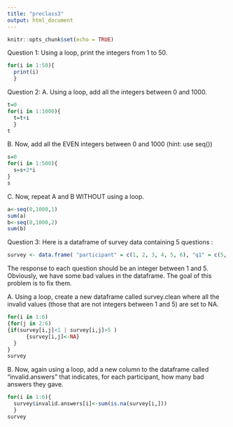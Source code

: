 ```yaml
---
title: "preclass3"
output: html_document
---
```


```r
knitr::opts_chunk$set(echo = TRUE)
```

Question 1:
Using a loop, print the integers from 1 to 50.

```r
for(i in 1:50){
  print(i)
  }
```

Question 2:
A. Using a loop, add all the integers between 0 and 1000.

```r
t=0
for(i in 1:1000){
  t=t+i
  }
t
```
B. Now, add all the EVEN integers between 0 and 1000 (hint: use seq())

```r
s=0
for(i in 1:500){
  s=s+2*i
}
s
```

C. Now, repeat A and B WITHOUT using a loop.

```r
a<-seq(0,1000,1)
sum(a)
b<-seq(0,1000,2)
sum(b)
```

Question 3:
Here is a dataframe of survey data containing 5 questions :

```r
survey <- data.frame( "participant" = c(1, 2, 3, 4, 5, 6), "q1" = c(5, 3, 2, 7, 11, 0), "q2" = c(4, 2, 2, 5, -10, 99), "q3" = c(-4, -3, 4, 2, 9, 10), "q4" = c(-30, 5, 2, 23, 4, 2), "q5" = c(88, 4, -20, 2, 4, 2) ) 
```

The response to each question should be an integer between 1 and 5. Obviously, we have some bad values in the dataframe. The goal of this problem is to fix them.

A. Using a loop, create a new dataframe called survey.clean where all the invalid values (those that are not integers between 1 and 5) are set to NA.

```r
for(i in 1:6)
{for(j in 2:6)
{if(survey[i,j]<1 | survey[i,j]>5 )
      {survey[i,j]<-NA}
  }
}
survey
```

B. Now, again using a loop, add a new column to the dataframe called "invalid.answers" that indicates, for each participant, how many bad answers they gave.

```r
for(i in 1:6){
  survey$invalid.answers[i]<-sum(is.na(survey[i,]))
  }
survey
```
